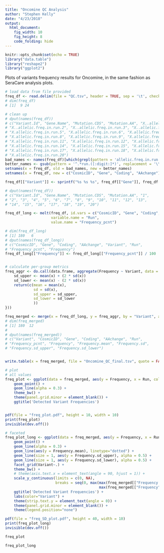 ```yaml
---
title: "Oncomine QC Analysis"
author: "Stephen Kelly"
date: "4/23/2018"
output:
  html_document:
    fig_width: 10
    fig_height: 8
    code_folding: hide
---
```


```r
knitr::opts_chunk$set(echo = TRUE)
library("data.table")
library("reshape2")
library("ggplot2")
```

Plots of variants frequency results for Oncomine, in the same fashion as SeraCare analysis plots.

```r
# load data from file provided
freq_df <- read.delim(file = "QC.tsv", header = TRUE, sep = '\t', check.names = TRUE)
# dim(freq_df)
# [1]  9 24

# clean up
# dput(names(freq_df))
# c("Variant.Id", "Gene.Name", "Mutation.CDS", "Mutation.AA", "X..allelic.freq.in.run.1", 
# "X..allelic.freq.in.run.2", "X..allelic.freq.in.run.3", "X..allelic.freq.in.run.4", 
# "X.allelic.freq.in.run.5", "X.allelic.freq.in.run.6", "X.allelic.freq.in.run.7", 
# "X.allelic.freq.in.run.8", "X.allelic.freq.in.run.9", "X.allelic.freq.in.run.10", 
# "X.allelic.freq.in.run.11", "X.allelic.freq.in.run.12", "X.allelic.freq.in.run.13", 
# "X.allelic.freq.in.run.14", "X.allelic.freq.in.run.15", "X.allelic.freq.in.run.16", 
# "X.allelic.freq.in.run.17", "X.allelic.freq.in.run.18", "X.allelic.freq.in.run.19", 
# "X.allelic.freq.in.run.20")
bad_names <- names(freq_df)[which(grepl(pattern = 'allelic.freq.in.run', x = names(freq_df)))]
better_names <- gsub(pattern = '^.*run.([:digit:]*)', replacement = '\\1', x = bad_names)
setnames(x = freq_df, old = bad_names, new = better_names)
setnames(x = freq_df, new = c("CosmicID", "Gene", "Coding", "AAchange"), old = c("Variant.Id", "Gene.Name", "Mutation.CDS", "Mutation.AA"))

freq_df[["Variant"]] <- sprintf("%s %s %s", freq_df[["Gene"]], freq_df[["Coding"]], freq_df[["AAchange"]])

# dput(names(freq_df))
# c("Variant.Id", "Gene.Name", "Mutation.CDS", "Mutation.AA", "1", 
# "2", "3", "4", "5", "6", "7", "8", "9", "10", "11", "12", "13", 
# "14", "15", "16", "17", "18", "19", "20")

freq_df_long <- melt(freq_df, id.vars = c("CosmicID", "Gene", "Coding", "AAchange", "Variant"), 
                     variable.name = "Run", 
                     value.name = "Frequency_pcnt")

# dim(freq_df_long)
# [1] 180   6
# dput(names(freq_df_long))
# c("CosmicID", "Gene", "Coding", "AAchange", "Variant", "Run", 
# "Frequency_pcnt", "Frequency")
freq_df_long[["Frequency"]] <- freq_df_long[["Frequency_pcnt"]] / 100


# calculate per-group metrics
freq_aggr <- do.call(data.frame, aggregate(Frequency ~ Variant, data = freq_df_long, FUN = function(x){
    sd_upper <- mean(x) + (2 * sd(x))
    sd_lower <- mean(x) - (2 * sd(x))
    return(c(mean = mean(x), 
             sd = sd(x),
             sd_upper = sd_upper,
             sd_lower = sd_lower
             ))
}))

freq_merged <- merge(x = freq_df_long, y = freq_aggr, by = "Variant", all.x = TRUE)
# dim(freq_merged)
# [1] 180  12
# 
# dput(names(freq_merged))
# c("Variant", "CosmicID", "Gene", "Coding", "AAchange", "Run", 
# "Frequency_pcnt", "Frequency", "Frequency.mean", "Frequency.sd", 
# "Frequency.sd_upper", "Frequency.sd_lower")


write.table(x = freq_merged, file = "Oncomine_QC_final.tsv", quote = FALSE, sep = '\t')

# plot
# all values
freq_plot <- ggplot(data = freq_merged, aes(y = Frequency, x = Run, color = Variant, group = Variant)) + 
    geom_point() + 
    geom_line(alpha = 0.3) +
    theme_bw() +
    theme(panel.grid.minor = element_blank()) +
    ggtitle('Detected Variant Frequencies')


pdf(file = "freq_plot.pdf", height = 10, width = 10)
print(freq_plot)
invisible(dev.off())

# faceted
freq_plot_long <- ggplot(data = freq_merged, aes(y = Frequency, x = Run, color = Variant, group = Variant)) + 
    geom_point() +
    geom_line(alpha = 0.3) +
    geom_line(aes(y = Frequency.mean), linetype="dotted") +
    geom_line(size = 1, aes(y = Frequency.sd_upper), alpha = 0.5) +
    geom_line(size = 1, aes(y = Frequency.sd_lower), alpha = 0.5) +
    facet_grid(Variant~.) +
    theme_bw() +
    # theme(axis.text.x = element_text(angle = 90, hjust = 1)) +
    scale_y_continuous(limits = c(0, NA), 
                       breaks = seq(0, max(max(freq_merged[["Frequency.sd_upper"]]), 
                                           max(freq_merged[["Frequency"]])), 0.025)) +
    ggtitle('Detected Variant Frequencies') +
    labs(color="Variant") +
    theme(strip.text.y = element_text(angle = 0)) +
    theme(panel.grid.minor = element_blank()) +
    theme(legend.position="none")

pdf(file = "freq_SD_plot.pdf", height = 40, width = 10)
print(freq_plot_long)
invisible(dev.off())

```

```r
freq_plot
```

```r
freq_plot_long
```
